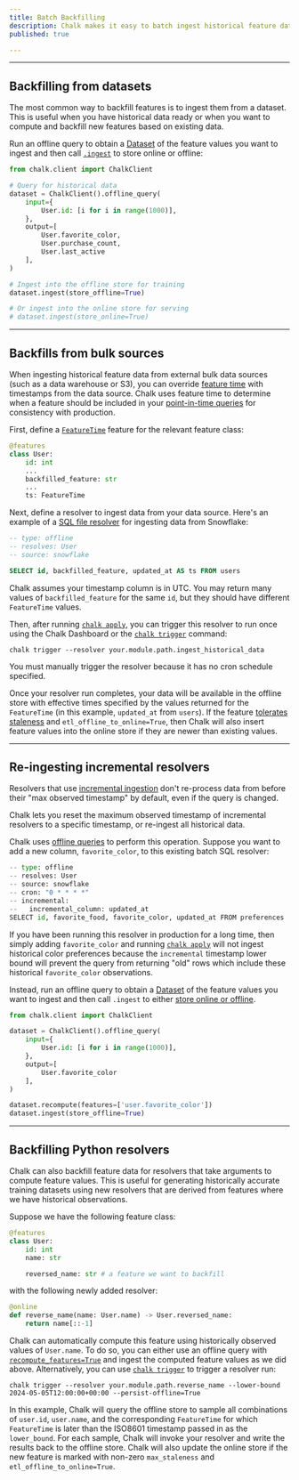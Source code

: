 ```yaml
---
title: Batch Backfilling
description: Chalk makes it easy to batch ingest historical feature data from datasets and bulk data sources.
published: true

---
```


---

## Backfilling from datasets

The most common way to backfill features is to ingest them from a dataset. This is useful when you have historical
data ready or when you want to compute and backfill new features based on existing data.

Run an offline query to obtain a [Dataset](/docs/datasets) of the feature values you want
to ingest and then call [`.ingest`](/api-docs#DatasetRevision.ingest) to store online or offline:

```py
from chalk.client import ChalkClient

# Query for historical data
dataset = ChalkClient().offline_query(
    input={
        User.id: [i for i in range(1000)],
    },
    output=[
        User.favorite_color,
        User.purchase_count,
        User.last_active
    ],
)

# Ingest into the offline store for training
dataset.ingest(store_offline=True)

# Or ingest into the online store for serving
# dataset.ingest(store_online=True)
```

---

## Backfills from bulk sources

When ingesting historical feature data from external bulk data sources (such as a data warehouse or S3), you can override
[feature time](/docs/time) with timestamps from the data source. Chalk uses feature time to determine when a feature
should be included in your [point-in-time queries](/docs/temporal-consistency) for consistency with production.

First, define a [`FeatureTime`](/docs/time) feature for the relevant feature class:

```py
@features
class User:
    id: int
    ...
    backfilled_feature: str
    ...
    ts: FeatureTime
```

Next, define a resolver to ingest data from your data source. Here's an example of a [SQL file resolver](/docs/sql) for
ingesting data from Snowflake:

```sql users.chalk.sql
-- type: offline
-- resolves: User
-- source: snowflake

SELECT id, backfilled_feature, updated_at AS ts FROM users
```

Chalk assumes your timestamp column is in UTC. You may return many values of `backfilled_feature` for the same `id`, but
they should have different `FeatureTime` values.

Then, after running [`chalk apply`](/cli/apply), you can trigger this resolver to run once using the Chalk Dashboard or
the [`chalk trigger`](/cli/trigger) command:

```
chalk trigger --resolver your.module.path.ingest_historical_data
```

You must manually trigger the resolver because it has no cron schedule specified.

Once your resolver run completes, your data will be available in the offline store with effective times specified by the
values returned for the `FeatureTime` (in this example, `updated_at` from `users`). If the feature [tolerates
staleness](/docs/feature-caching) and `etl_offline_to_online=True`, then Chalk will also insert feature values into the
online store if they are newer than existing values.

---

## Re-ingesting incremental resolvers

Resolvers that use [incremental ingestion](/docs/sql) don't re-process data from before their "max observed timestamp"
by default, even if the query is changed.

Chalk lets you reset the maximum observed timestamp of incremental resolvers to a specific timestamp,
or re-ingest all historical data.

Chalk uses [offline queries](/docs/query-offline) to perform this operation. Suppose you want to add a new column,
`favorite_color`, to this existing batch SQL resolver:

```py
-- type: offline
-- resolves: User
-- source: snowflake
-- cron: "0 * * * *"
-- incremental:
--   incremental_column: updated_at
SELECT id, favorite_food, favorite_color, updated_at FROM preferences
```

If you have been running this resolver in production for a long time, then simply adding `favorite_color` and
running [`chalk apply`](/cli/apply) will not ingest historical color preferences because the `incremental` timestamp
lower bound will prevent the query from returning "old" rows which include these historical `favorite_color` observations.

Instead, run an offline query to obtain a [Dataset](/docs/datasets) of the feature values you want
to ingest and then call `.ingest` to either [store online or
offline](/api-docs#DatasetRevision.ingest).

```py
from chalk.client import ChalkClient

dataset = ChalkClient().offline_query(
    input={
        User.id: [i for i in range(1000)],
    },
    output=[
        User.favorite_color
    ],
)

dataset.recompute(features=['user.favorite_color'])
dataset.ingest(store_offline=True)
```

---

## Backfilling Python resolvers

Chalk can also backfill feature data for resolvers that take arguments to compute feature values. This
is useful for generating historically accurate training datasets using new resolvers that are derived from
features where we have historical observations.

Suppose we have the following feature class:

```py
@features
class User:
    id: int
    name: str

    reversed_name: str # a feature we want to backfill
```

with the following newly added resolver:

```py
@online
def reverse_name(name: User.name) -> User.reversed_name:
    return name[::-1]
```


Chalk can automatically compute this feature using historically observed values of `User.name`.  To do so, you can
either use an offline query with [`recompute_features=True`](/api-docs#ChalkClient.offline_query.recompute_features) and
ingest the computed feature values as we did above. Alternatively, you can use [`chalk trigger`](/cli/trigger) to
trigger a resolver run:

```
chalk trigger --resolver your.module.path.reverse_name --lower-bound 2024-05-05T12:00:00+00:00 --persist-offline=True
```

In this example, Chalk will query the offline store to sample all combinations of `user.id`, `user.name`, and the
corresponding `FeatureTime` for which `FeatureTime` is later than the ISO8601 timestamp passed in as the `lower_bound`.
For each sample, Chalk will invoke your resolver and write the results back to the offline store. Chalk will also update
the online store if the new feature is marked with non-zero `max_staleness` and `etl_offline_to_online=True`.
